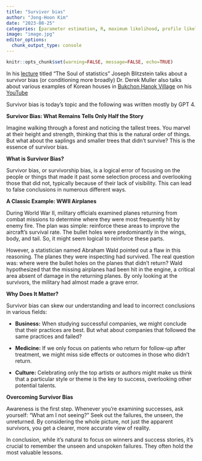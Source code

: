 ```yaml
---
title: "Survivor bias"
author: "Jong-Hoon Kim"
date: "2023-08-25"
categories: [parameter estimation, R, maximum likelihood, profile likelihood]
image: "image.jpg"
editor_options: 
  chunk_output_type: console
---
```


```r
knitr::opts_chunk$set(warning=FALSE, message=FALSE, echo=TRUE)
```

In his [lecture](https://www.youtube.com/watch?v=dzFf3r1yph8&t=209s) titled "The Soul of statistics" Joseph Blitzstein talks about a survivor bias (or conditioning more broadly)
Dr. Derek Muller also talks about various examples of Korean houses in [Bukchon Hanok Village](https://english.visitkorea.or.kr/svc/whereToGo/locIntrdn/locIntrdnList.do?vcontsId=97932&menuSn=351) on his [YouTube](https://www.youtube.com/watch?v=_Qd3erAPI9w)

Survivor bias is today's topic and the following was written mostly by GPT 4.

**Survivor Bias: What Remains Tells Only Half the Story**

Imagine walking through a forest and noticing the tallest trees. You marvel at their height and strength, thinking that this is the natural order of things. But what about the saplings and smaller trees that didn't survive? This is the essence of survivor bias.

**What is Survivor Bias?**

Survivor bias, or survivorship bias, is a logical error of focusing on the people or things that made it past some selection process and overlooking those that did not, typically because of their lack of visibility. This can lead to false conclusions in numerous different ways.

**A Classic Example: WWII Airplanes**

During World War II, military officials examined planes returning from combat missions to determine where they were most frequently hit by enemy fire. The plan was simple: reinforce these areas to improve the aircraft's survival rate. The bullet holes were predominantly in the wings, body, and tail. So, it might seem logical to reinforce these parts.

However, a statistician named Abraham Wald pointed out a flaw in this reasoning. The planes they were inspecting had survived. The real question was: where were the bullet holes on the planes that didn't return? Wald hypothesized that the missing airplanes had been hit in the engine, a critical area absent of damage in the returning planes. By only looking at the survivors, the military had almost made a grave error.

**Why Does It Matter?**

Survivor bias can skew our understanding and lead to incorrect conclusions in various fields:

-   **Business:** When studying successful companies, we might conclude that their practices are best. But what about companies that followed the same practices and failed?

-   **Medicine:** If we only focus on patients who return for follow-up after treatment, we might miss side effects or outcomes in those who didn't return.

-   **Culture:** Celebrating only the top artists or authors might make us think that a particular style or theme is the key to success, overlooking other potential talents.

**Overcoming Survivor Bias**

Awareness is the first step. Whenever you're examining successes, ask yourself: "What am I not seeing?" Seek out the failures, the unseen, the unreturned. By considering the whole picture, not just the apparent survivors, you get a clearer, more accurate view of reality.

In conclusion, while it's natural to focus on winners and success stories, it's crucial to remember the unseen and unspoken failures. They often hold the most valuable lessons.
